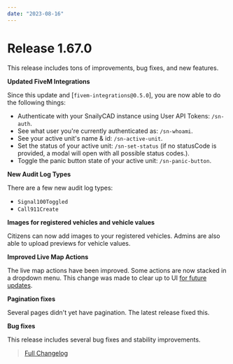 ```yaml
---
date: "2023-08-16"
---
```


# Release 1.67.0

This release includes tons of improvements, bug fixes, and new features.

**Updated FiveM Integrations**

Since this update and [`fivem-integrations@0.5.0`], you are now able to do the following things:

- Authenticate with your SnailyCAD instance using User API Tokens: `/sn-auth`.
- See what user you're currently authenticated as: `/sn-whoami`.
- See your active unit's name & id: `/sn-active-unit`.
- Set the status of your active unit: `/sn-set-status` (if no statusCode is provided, a modal will open with all possible status codes.).
- Toggle the panic button state of your active unit: `/sn-panic-button`.

**New Audit Log Types**

There are a few new audit log types:

- `Signal100Toggled`
- `Call911Create`

**Images for registered vehicles and vehicle values**

Citizens can now add images to your registered vehicles. Admins are also able to upload previews for vehicle values.

**Improved Live Map Actions**

The live map actions have been improved. Some actions are now stacked in a dropdown menu.
This change was made to clear up to UI [for future updates](https://github.com/SnailyCAD/snaily-cadv4/issues/1752).

**Pagination fixes**

Several pages didn't yet have pagination. The latest release fixed this.

**Bug fixes**

This release includes several bug fixes and stability improvements.

> [Full Changelog](https://github.com/SnailyCAD/snaily-cadv4/releases/tag/1.67.0)
